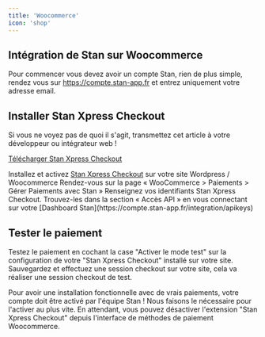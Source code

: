 ```yaml
---
title: 'Woocommerce'
icon: 'shop'
---
```


## Intégration de Stan sur Woocommerce

Pour commencer vous devez avoir un compte Stan, rien de plus simple, rendez vous sur https://compte.stan-app.fr et entrez uniquement votre adresse email.

## Installer Stan Xpress Checkout

<Note>
Si vous ne voyez pas de quoi il s'agit, transmettez cet article à votre développeur ou intégrateur web !
</Note>

<a href="https://downloads.s3.fr-par.scw.cloud/v103/wc-stan-checkout.zip" download>Télécharger Stan Xpress Checkout</a>

<Steps>
  <Step title="Installer les extensions">
    Installez et activez <a href="https://downloads.s3.fr-par.scw.cloud/v103/wc-stan-checkout.zip" download>Stan Xpress Checkout</a> sur votre site Wordpress / Woocommerce
  </Step>
  <Step title="Configurer Stan Xpress Checkout">
    Rendez-vous sur la page « WooCommerce > Paiements > Gérer Paiements avec Stan »
  </Step>
  <Step title="Récupérer les clés API Stan Checkout">
    Renseignez vos identifiants Stan Xpress Checkout. Trouvez-les dans la section « Accès API » en vous connectant sur votre [Dashboard Stan](https://compte.stan-app.fr/integration/apikeys)
  </Step>
</Steps>

## Tester le paiement

Testez le paiement en cochant la case "Activer le mode test" sur la configuration de votre "Stan Xpress Checkout" installé sur votre site. Sauvegardez et effectuez une session checkout sur votre site, cela va réaliser une session checkout de test.

<Warning>
  Pour avoir une installation fonctionnelle avec de vrais paiements, votre compte doit être activé par l'équipe Stan ! Nous faisons le nécessaire pour l'activer au plus vite. En attendant, vous pouvez désactiver l'extension "Stan Xpress Checkout" depuis l'interface de méthodes de paiement Woocommerce.
</Warning>
